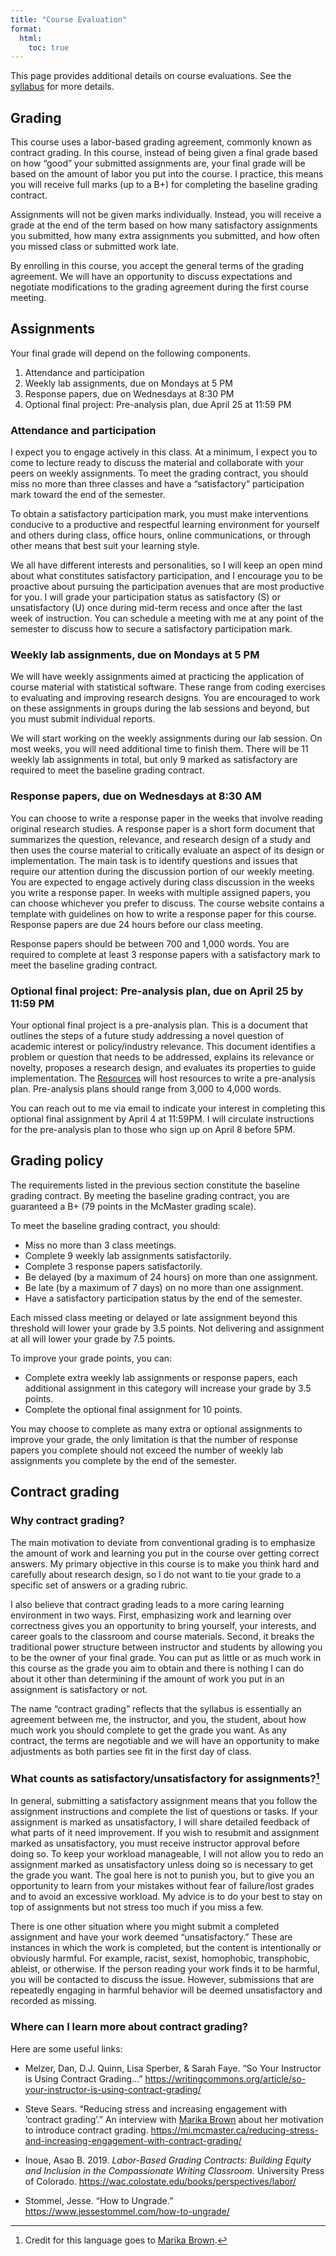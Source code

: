 ```yaml
---
title: "Course Evaluation"
format:
  html:
    toc: true
---
```


This page provides additional details on course evaluations. See the [syllabus](/syllabus.qmd) for more details.

## Grading

This course uses a labor-based grading agreement, commonly known as contract grading. In this course, instead of being given a final grade based on how “good” your submitted assignments are, your final grade will be based on the amount of labor you put into the course. I practice, this means you will receive full marks (up to a B+) for completing the baseline grading contract.

Assignments will not be given marks individually. Instead, you will receive a grade at the end of the term based on how many satisfactory assignments you submitted, how many extra assignments you submitted, and how often you missed class or submitted work late.

By enrolling in this course, you accept the general terms of the grading agreement. We will have an opportunity to discuss expectations and negotiate modifications to the grading agreement during the first course meeting. 

<!-- The Course Policies section below outlines the contract grading policies in more detail. -->

## Assignments

Your final grade will depend on the following components.

1. Attendance and participation
2. Weekly lab assignments, due on Mondays at 5 PM
3. Response papers, due on Wednesdays at 8:30 PM
4. Optional final project: Pre-analysis plan, due April 25 at 11:59 PM


### Attendance and participation

I expect you to engage actively in this class. At a minimum, I expect you to come to lecture ready to discuss the material and collaborate with your peers on weekly assignments. To meet the grading contract, you should miss no more than three classes and have a “satisfactory” participation mark toward the end of the semester.

To obtain a satisfactory participation mark, you must make interventions conducive to a productive and respectful learning environment for yourself and others during class, office hours, online communications, or through other means that best suit your learning style.

We all have different interests and personalities, so I will keep an open mind about what constitutes satisfactory participation, and I encourage you to be proactive about pursuing the participation avenues that are most productive for you. I will grade your participation status as satisfactory (S) or unsatisfactory (U) once during mid-term recess and once after the last week of instruction. You can schedule a meeting with me at any point of the semester to discuss how to secure a satisfactory participation mark.

### Weekly lab assignments, due on Mondays at 5 PM

We will have weekly assignments aimed at practicing the application of course material with statistical software. These range from coding exercises to evaluating and improving research designs. You are encouraged to work on these assignments in groups during the lab sessions and beyond, but you must submit individual reports.

We will start working on the weekly assignments during our lab session. On most weeks, you will need additional time to finish them. There will be 11 weekly lab assignments in total, but only 9 marked as satisfactory are required to meet the baseline grading contract.

### Response papers, due on Wednesdays at 8:30 AM

You can choose to write a response paper in the weeks that involve reading original research studies. A response paper is a short form document that summarizes the question, relevance, and research design of a study and then uses the course material to critically evaluate an aspect of its design or implementation. The main task is to identify questions and issues that require our attention during the discussion portion of our weekly meeting. You are expected to engage actively during class discussion in the weeks you write a response paper. In weeks with multiple assigned papers, you can choose whichever you prefer to discuss. The course website contains a template with guidelines on how to write a response paper for this course. Response papers are due 24 hours before our class meeting.

Response papers should be between 700 and 1,000 words. You are required to complete at least 3 response papers with a satisfactory mark to meet the baseline grading contract.


### Optional final project: Pre-analysis plan, due on April 25 by 11:59 PM

Your optional final project is a pre-analysis plan. This is a document that outlines the steps of a future study addressing a novel question of academic interest or policy/industry relevance. This document identifies a problem or question that needs to be addressed, explains its relevance or novelty, proposes a research design, and evaluates its properties to guide implementation. The [Resources](/resources.qmd) will host resources to write a pre-analysis plan. Pre-analysis plans should range from 3,000 to 4,000 words.

You can reach out to me via email to indicate your interest in completing this optional final assignment by April 4 at 11:59PM. I will circulate instructions for the pre-analysis plan to those who sign up on April 8 before 5PM.

## Grading policy

The requirements listed in the previous section constitute the baseline grading contract. By meeting the baseline grading contract, you are guaranteed a B+ (79 points in the McMaster grading scale).

To meet the baseline grading contract, you should:

- Miss no more than 3 class meetings.
- Complete 9 weekly lab assignments satisfactorily.
- Complete 3 response papers satisfactorily.
- Be delayed (by a maximum of 24 hours) on more than one assignment.
- Be late (by a maximum of 7 days) on no more than one assignment.
- Have a satisfactory participation status by the end of the semester.

Each missed class meeting or delayed or late assignment beyond this threshold will lower your grade by 3.5 points. Not delivering and assignment at all will lower your grade by 7.5 points.

To improve your grade points, you can:

- Complete extra weekly lab assignments or response papers, each additional assignment in this category will increase your grade by 3.5 points.
- Complete the optional final assignment for 10 points.

You may choose to complete as many extra or optional assignments to improve your grade, the only limitation is that the number of response papers you complete should not exceed the number of weekly lab assignments you complete by the end of the semester.

## Contract grading

### Why contract grading?

The main motivation to deviate from conventional grading is to emphasize the amount of work and learning you put in the course over getting correct answers. My primary objective in this course is to make you think hard and carefully about research design, so I do not want to tie your grade to a specific set of answers or a grading rubric.

I also believe that contract grading leads to a more caring learning environment in two ways. First, emphasizing work and learning over correctness gives you an opportunity to bring yourself, your interests, and career goals to the classroom and course materials. Second, it breaks the traditional power structure between instructor and students by allowing you to be the owner of your final grade. You can put as little or as much work in this course as the grade you aim to obtain and there is nothing I can do about it other than determining if the amount of work you put in an assignment is satisfactory or not.

The name "contract grading" reflects that the syllabus is essentially an agreement between me, the instructor, and you, the student, about how much work you should complete to get the grade you want. As any contract, the terms are negotiable and we will have an opportunity to make adjustments as both parties see fit in the first day of class.

### What counts as satisfactory/unsatisfactory for assignments?^[Credit for this language goes to [Marika Brown](https://marikabrown.com/).]

In general, submitting a satisfactory assignment means that you follow the assignment instructions and complete the list of questions or tasks. If your assignment is marked as unsatisfactory, I will share detailed feedback of what parts of it need improvement. If you wish to resubmit and assignment marked as unsatisfactory, you must receive instructor approval before doing so. To keep your workload manageable, I will not allow you to redo an assignment marked as unsatisfactory unless doing so is necessary to get the grade you want. The goal here is not to punish you, but to give you an opportunity to learn from your mistakes without fear of failure/lost grades and to avoid an excessive workload. My advice is to do your best to stay on top of assignments but not stress too much if you miss a few.

There is one other situation where you might submit a completed assignment and have your work deemed "unsatisfactory." These are instances in which the work is completed, but the content is intentionally or obviously harmful. For example, racist, sexist, homophobic, transphobic, ableist, or otherwise. If the person reading your work finds it to be harmful, you will be contacted to discuss the issue. However, submissions that are repeatedly engaging in harmful behavior will be deemed unsatisfactory and recorded as missing.

### Where can I learn more about contract grading?

Here are some useful links:

- Melzer, Dan, D.J. Quinn, Lisa Sperber, & Sarah Faye. "So Your Instructor is Using Contract Grading…" <https://writingcommons.org/article/so-your-instructor-is-using-contract-grading/>

- Steve Sears. "Reducing stress and increasing engagement with 'contract grading'." An interview with [Marika Brown](https://marikabrown.com/) about her motivation to introduce contract grading. <https://mi.mcmaster.ca/reducing-stress-and-increasing-engagement-with-contract-grading/>

- Inoue, Asao B. 2019. *Labor-Based Grading Contracts: Building Equity and Inclusion in the Compassionate Writing Classroom.* University Press of Colorado. <https://wac.colostate.edu/books/perspectives/labor/>

- Stommel, Jesse. "How to Ungrade." <https://www.jessestommel.com/how-to-ungrade/>


